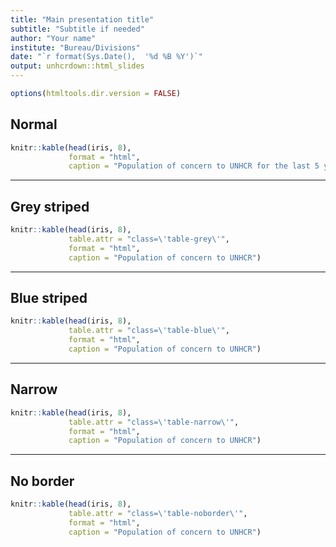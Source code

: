 ```yaml
---
title: "Main presentation title"
subtitle: "Subtitle if needed"
author: "Your name"
institute: "Bureau/Divisions"
date: "`r format(Sys.Date(),  '%d %B %Y')`"
output: unhcrdown::html_slides
---
```


```r
options(htmltools.dir.version = FALSE)
```

## Normal

```r
knitr::kable(head(iris, 8),
             format = "html",
             caption = "Population of concern to UNHCR for the last 5 years")
```

---

## Grey striped

```r
knitr::kable(head(iris, 8),
             table.attr = "class=\'table-grey\'",
             format = "html",
             caption = "Population of concern to UNHCR")
```

---

## Blue striped

```r
knitr::kable(head(iris, 8),
             table.attr = "class=\'table-blue\'",
             format = "html",
             caption = "Population of concern to UNHCR")
```

---

## Narrow

```r
knitr::kable(head(iris, 8),
             table.attr = "class=\'table-narrow\'",
             format = "html",
             caption = "Population of concern to UNHCR")
```

---

## No border

```r
knitr::kable(head(iris, 8),
             table.attr = "class=\'table-noborder\'",
             format = "html",
             caption = "Population of concern to UNHCR")
```
